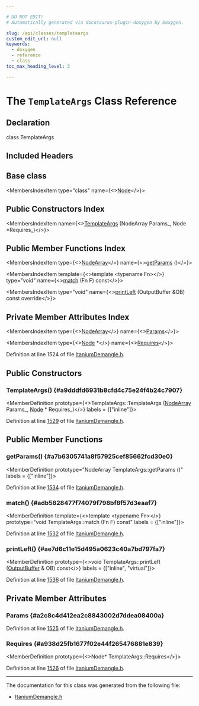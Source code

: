 ```yaml
---

# DO NOT EDIT!
# Automatically generated via docusaurus-plugin-doxygen by Doxygen.

slug: /api/classes/templateargs
custom_edit_url: null
keywords:
  - doxygen
  - reference
  - class
toc_max_heading_level: 3

---
```





# The `TemplateArgs` Class Reference

<DoxygenPage pluginConfig={pluginConfig}>



## Declaration

<CodeBlock>class TemplateArgs</CodeBlock>

## Included Headers

<IncludesList>
<IncludesListItem
  filePath="llvm/Demangle/ItaniumDemangle.h"
  permalink="/docs/api/files/include/include/llvm/include/llvm/demangle/itaniumdemangle-h"
  isLocal="true" />
</IncludesList>

## Base class

<MembersIndex>

<MembersIndexItem
  type="class"
  name={<><a href="/docs/api/classes/node">Node</a></>}>
</MembersIndexItem>

</MembersIndex>

## Public Constructors Index

<MembersIndex>

<MembersIndexItem
  name={<><a href="#a9dddfd6931b8cfd4c75e24f4b24c7907">TemplateArgs</a> (NodeArray Params&#95;, Node &#42;Requires&#95;)</>}>
</MembersIndexItem>

</MembersIndex>

## Public Member Functions Index

<MembersIndex>

<MembersIndexItem
  type={<><a href="/docs/api/classes/nodearray">NodeArray</a></>}
  name={<><a href="#a7b6305741a8f57925cef85662fcd30e0">getParams</a> ()</>}>
</MembersIndexItem>

<MembersIndexItem
  template={<>template &lt;typename Fn&gt;</>}
  type="void"
  name={<><a href="#adb5828477f74079f798bf8f57d3eaaf7">match</a> (Fn F) const</>}>
</MembersIndexItem>

<MembersIndexItem
  type="void"
  name={<><a href="#ae7d6c11e15d495a0623c40a7bd797fa7">printLeft</a> (OutputBuffer &amp;OB) const override</>}>
</MembersIndexItem>

</MembersIndex>

## Private Member Attributes Index

<MembersIndex>

<MembersIndexItem
  type={<><a href="/docs/api/classes/nodearray">NodeArray</a></>}
  name={<><a href="#a2c8c4d412ea2c8843002d7ddea08400a">Params</a></>}>
</MembersIndexItem>

<MembersIndexItem
  type={<><a href="/docs/api/classes/node">Node</a> &#42;</>}
  name={<><a href="#a938d25fb1677f02e44f265476881e839">Requires</a></>}>
</MembersIndexItem>

</MembersIndex>


Definition at line 1524 of file <a href="/docs/api/files/include/include/llvm/include/llvm/demangle/itaniumdemangle-h">ItaniumDemangle.h</a>.

<SectionDefinition>

## Public Constructors

### TemplateArgs() {#a9dddfd6931b8cfd4c75e24f4b24c7907}

<MemberDefinition
  prototype={<>TemplateArgs::TemplateArgs (<a href="/docs/api/classes/nodearray">NodeArray</a> Params_, <a href="/docs/api/classes/node">Node</a> &#42; Requires_)</>}
  labels = {["inline"]}>

Definition at line <a href="/docs/api/files/include/include/llvm/include/llvm/demangle/itaniumdemangle-h/#l01529">1529</a> of file <a href="/docs/api/files/include/include/llvm/include/llvm/demangle/itaniumdemangle-h">ItaniumDemangle.h</a>.
</MemberDefinition>

</SectionDefinition>

<SectionDefinition>

## Public Member Functions

### getParams() {#a7b6305741a8f57925cef85662fcd30e0}

<MemberDefinition
  prototype="NodeArray TemplateArgs::getParams ()"
  labels = {["inline"]}>

Definition at line <a href="/docs/api/files/include/include/llvm/include/llvm/demangle/itaniumdemangle-h/#l01534">1534</a> of file <a href="/docs/api/files/include/include/llvm/include/llvm/demangle/itaniumdemangle-h">ItaniumDemangle.h</a>.
</MemberDefinition>

### match() {#adb5828477f74079f798bf8f57d3eaaf7}

<MemberDefinition
  template={<>template &lt;typename Fn&gt;</>}
  prototype="void TemplateArgs::match (Fn F) const"
  labels = {["inline"]}>

Definition at line <a href="/docs/api/files/include/include/llvm/include/llvm/demangle/itaniumdemangle-h/#l01532">1532</a> of file <a href="/docs/api/files/include/include/llvm/include/llvm/demangle/itaniumdemangle-h">ItaniumDemangle.h</a>.
</MemberDefinition>

### printLeft() {#ae7d6c11e15d495a0623c40a7bd797fa7}

<MemberDefinition
  prototype={<>void TemplateArgs::printLeft (<a href="/docs/api/classes/outputbuffer">OutputBuffer</a> &amp; OB) const</>}
  labels = {["inline", "virtual"]}>

Definition at line <a href="/docs/api/files/include/include/llvm/include/llvm/demangle/itaniumdemangle-h/#l01536">1536</a> of file <a href="/docs/api/files/include/include/llvm/include/llvm/demangle/itaniumdemangle-h">ItaniumDemangle.h</a>.
</MemberDefinition>

</SectionDefinition>

<SectionDefinition>

## Private Member Attributes

### Params {#a2c8c4d412ea2c8843002d7ddea08400a}

<MemberDefinition
  prototype="NodeArray TemplateArgs::Params">

Definition at line <a href="/docs/api/files/include/include/llvm/include/llvm/demangle/itaniumdemangle-h/#l01525">1525</a> of file <a href="/docs/api/files/include/include/llvm/include/llvm/demangle/itaniumdemangle-h">ItaniumDemangle.h</a>.
</MemberDefinition>

### Requires {#a938d25fb1677f02e44f265476881e839}

<MemberDefinition
  prototype={<>Node&#42; TemplateArgs::Requires</>}>

Definition at line <a href="/docs/api/files/include/include/llvm/include/llvm/demangle/itaniumdemangle-h/#l01526">1526</a> of file <a href="/docs/api/files/include/include/llvm/include/llvm/demangle/itaniumdemangle-h">ItaniumDemangle.h</a>.
</MemberDefinition>

</SectionDefinition>

<hr/>

The documentation for this class was generated from the following file:

<ul>
<li><a href="/docs/api/files/include/include/llvm/include/llvm/demangle/itaniumdemangle-h">ItaniumDemangle.h</a></li>
</ul>

</DoxygenPage>

